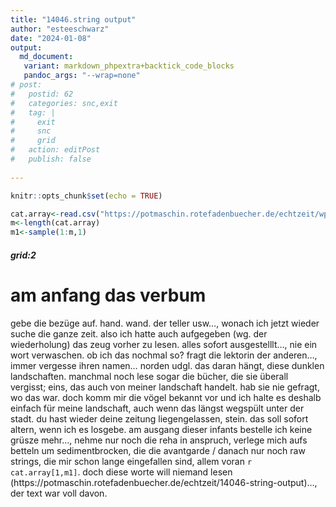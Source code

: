 ```yaml
---
title: "14046.string output"
author: "esteeschwarz"
date: "2024-01-08"
output:
  md_document:
   variant: markdown_phpextra+backtick_code_blocks
   pandoc_args: "--wrap=none"
# post:
#   postid: 62
#   categories: snc,exit
#   tag: | 
#     exit
#     snc
#     grid
#   action: editPost
#   publish: false
  
---
```


```r
knitr::opts_chunk$set(echo = TRUE)
```

```r
cat.array<-read.csv("https://potmaschin.rotefadenbuecher.de/echtzeit/wp-content/uploads/catarray.csv")
m<-length(cat.array)
m1<-sample(1:m,1)
```
##### grid:2
# am anfang das verbum
gebe die bezüge auf. hand. wand. der teller usw..., wonach ich jetzt wieder suche die ganze zeit. also ich hatte auch aufgegeben (wg. der wiederholung) das zeug vorher zu lesen. alles sofort ausgestelllt..., nie ein wort verwaschen.
ob ich das nochmal so? fragt die lektorin der anderen..., immer vergesse ihren namen... norden udgl. das daran hängt, diese dunklen landschaften. manchmal noch lese sogar die bücher, die sie überall vergisst; eins, das auch von meiner landschaft handelt. hab sie nie gefragt, wo das war. doch komm mir die vögel bekannt vor und ich halte es deshalb einfach für meine landschaft, auch wenn das längst wegspült unter der stadt. du hast wieder deine zeitung liegengelassen, stein.
das soll sofort altern, wenn ich es losgebe. am ausgang dieser infants bestelle ich keine grüsze mehr..., nehme nur noch die reha in anspruch, verlege mich aufs betteln um sedimentbrocken, die die avantgarde / danach nur noch raw strings, die mir schon lange eingefallen sind, allem voran `r cat.array[1,m1]`. doch diese worte will niemand  lesen (https://potmaschin.rotefadenbuecher.de/echtzeit/14046-string-output)..., der text war voll davon.

